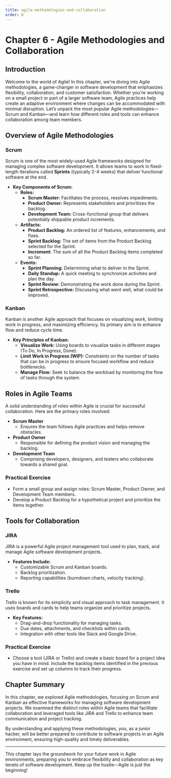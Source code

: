```yaml
---
title: agile-methodologies-and-collaboration
order: 6
---
```


# Chapter 6 - Agile Methodologies and Collaboration

## Introduction
Welcome to the world of Agile! In this chapter, we're diving into Agile methodologies, a game-changer in software development that emphasizes flexibility, collaboration, and customer satisfaction. Whether you're working on a small project or part of a larger software team, Agile practices help create an adaptive environment where changes can be accommodated with minimal disruption. Let’s unpack the most popular Agile methodologies—Scrum and Kanban—and learn how different roles and tools can enhance collaboration among team members.

## Overview of Agile Methodologies

### Scrum
Scrum is one of the most widely-used Agile frameworks designed for managing complex software development. It allows teams to work in fixed-length iterations called **Sprints** (typically 2-4 weeks) that deliver functional software at the end.

- **Key Components of Scrum:**
  - **Roles:**
    - **Scrum Master:** Facilitates the process, resolves impediments.
    - **Product Owner:** Represents stakeholders and prioritizes the backlog.
    - **Development Team:** Cross-functional group that delivers potentially shippable product increments.
  - **Artifacts:**
    - **Product Backlog:** An ordered list of features, enhancements, and fixes.
    - **Sprint Backlog:** The set of items from the Product Backlog selected for the Sprint.
    - **Increment:** The sum of all the Product Backlog items completed so far.
  - **Events:**
    - **Sprint Planning:** Determining what to deliver in the Sprint.
    - **Daily Standup:** A quick meeting to synchronize activities and plan the day.
    - **Sprint Review:** Demonstrating the work done during the Sprint.
    - **Sprint Retrospective:** Discussing what went well, what could be improved.

### Kanban
Kanban is another Agile approach that focuses on visualizing work, limiting work in progress, and maximizing efficiency. Its primary aim is to enhance flow and reduce cycle time.

- **Key Principles of Kanban:**
  - **Visualize Work:** Using boards to visualize tasks in different stages (To Do, In Progress, Done).
  - **Limit Work in Progress (WIP):** Constraints on the number of tasks that can be in progress to ensure focused workflow and reduce bottlenecks.
  - **Manage Flow:** Seek to balance the workload by monitoring the flow of tasks through the system.

## Roles in Agile Teams
A solid understanding of roles within Agile is crucial for successful collaboration. Here are the primary roles involved:

- **Scrum Master**
  - Ensures the team follows Agile practices and helps remove obstacles.
- **Product Owner**
  - Responsible for defining the product vision and managing the backlog.
- **Development Team**
  - Comprising developers, designers, and testers who collaborate towards a shared goal.

### Practical Exercise
- Form a small group and assign roles: Scrum Master, Product Owner, and Development Team members. 
- Develop a Product Backlog for a hypothetical project and prioritize the items together.

## Tools for Collaboration

### JIRA
JIRA is a powerful Agile project management tool used to plan, track, and manage Agile software development projects.
- **Features Include:**
  - Customizable Scrum and Kanban boards.
  - Backlog prioritization.
  - Reporting capabilities (burndown charts, velocity tracking).

### Trello
Trello is known for its simplicity and visual approach to task management. It uses boards and cards to help teams organize and prioritize projects.
- **Key Features:**
  - Drag-and-drop functionality for managing tasks.
  - Due dates, attachments, and checklists within cards.
  - Integration with other tools like Slack and Google Drive.

### Practical Exercise
- Choose a tool (JIRA or Trello) and create a basic board for a project idea you have in mind. Include the backlog items identified in the previous exercise and set up columns to track their progress.

## Chapter Summary
In this chapter, we explored Agile methodologies, focusing on Scrum and Kanban as effective frameworks for managing software development projects. We examined the distinct roles within Agile teams that facilitate collaboration and leveraged tools like JIRA and Trello to enhance team communication and project tracking.

By understanding and applying these methodologies, you, as a junior hacker, will be better prepared to contribute to software projects in an Agile environment, ensuring high-quality and timely deliverables. 

---

This chapter lays the groundwork for your future work in Agile environments, preparing you to embrace flexibility and collaboration as key tenets of software development. Keep up the hustle—Agile is just the beginning!